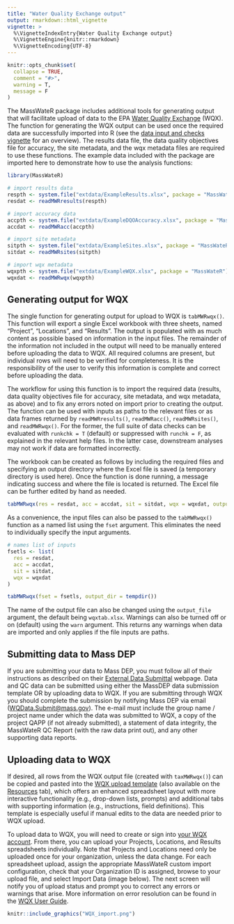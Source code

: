 ```yaml
---
title: "Water Quality Exchange output"
output: rmarkdown::html_vignette
vignette: >
  %\VignetteIndexEntry{Water Quality Exchange output}
  %\VignetteEngine{knitr::rmarkdown}
  %\VignetteEncoding{UTF-8}
---
```


```r
knitr::opts_chunk$set(
  collapse = TRUE,
  comment = "#>",
  warning = T, 
  message = F
)
```

The MassWateR package includes additional tools for generating output that will facilitate upload of data to the EPA [Water Quality Exchange](https://www.epa.gov/waterdata/water-quality-data){target="_blank"} (WQX).  The function for generating the WQX output can be used once the required data are successfully imported into R (see the [data input and checks vignette](https://massbays-tech.github.io/MassWateR/articles/inputs.html) for an overview).  The results data file, the data quality objectives file for accuracy, the site metadata, and the wqx metadata files are required to use these functions.  The example data included with the package are imported here to demonstrate how to use the analysis functions:

```r
library(MassWateR)

# import results data
respth <- system.file("extdata/ExampleResults.xlsx", package = "MassWateR")
resdat <- readMWRresults(respth)

# import accuracy data
accpth <- system.file("extdata/ExampleDQOAccuracy.xlsx", package = "MassWateR")
accdat <- readMWRacc(accpth)

# import site metadata
sitpth <- system.file("extdata/ExampleSites.xlsx", package = "MassWateR")
sitdat <- readMWRsites(sitpth)

# import wqx metadata
wqxpth <- system.file("extdata/ExampleWQX.xlsx", package = "MassWateR")
wqxdat <- readMWRwqx(wqxpth)
```

## Generating output for WQX

The single function for generating output for upload to WQX is `tabMWRwqx()`.  This function will export a single Excel workbook with three sheets, named "Project", "Locations", and "Results". The output is populated with as much content as possible based on information in the input files.  The remainder of the information not included in the output will need to be manually entered before uploading the data to WQX.  All required columns are present, but individual rows will need to be verified for completeness.  It is the responsibility of the user to verify this information is complete and correct before uploading the data. 

The workflow for using this function is to import the required data (results, data quality objectives file for accuracy, site metadata, and wqx metadata, as above) and to fix any errors noted on import prior to creating the output. The function can be used with inputs as paths to the relevant files or as data frames returned by `readMWRresults()`, `readMWRacc()`, `readMWRsites()`, and `readMWRwqx()`.  For the former, the full suite of data checks can be evaluated with `runkchk = T` (default) or suppressed with `runchk = F`, as explained in the relevant help files.  In the latter case, downstream analyses may not work if data are formatted incorrectly. 

The workbook can be created as follows by including the required files and specifying an output directory where the Excel file is saved (a temporary directory is used here). Once the function is done running, a message indicating success and where the file is located is returned. The Excel file can be further edited by hand as needed.  

```r
tabMWRwqx(res = resdat, acc = accdat, sit = sitdat, wqx = wqxdat, output_dir = tempdir())
```

As a convenience, the input files can also be passed to the `tabMWRwqx()` function as a named list using the `fset` argument.  This eliminates the need to individually specify the input arguments. 

```r
# names list of inputs
fsetls <- list(
  res = resdat, 
  acc = accdat, 
  sit = sitdat,
  wqx = wqxdat
)

tabMWRwqx(fset = fsetls, output_dir = tempdir())
```

The name of the output file can also be changed using the `output_file` argument, the default being `wqxtab.xlsx`.  Warnings can also be turned off or on (default) using the `warn` argument.  This returns any warnings when data are imported and only applies if the file inputs are paths.

## Submitting data to Mass DEP

If you are submitting your data to Mass DEP, you must follow all of their instructions as described on their [External Data Submittal](https://www.mass.gov/guides/external-data-submittals-to-the-watershed-planning-program){target="_blank"} webpage. Data and QC data can be submitted using either the MassDEP data submission template OR by uploading data to WQX. If you are submitting through WQX you should complete the submission by notifying Mass DEP via email ([WQData.Submit@mass.gov](mailto:WQData.Submit@mass.gov){target="_blank"}).  The e-mail must include the group name / project name under which the data was submitted to WQX, a copy of the project QAPP (if not already submitted), a statement of data integrity, the MassWateR QC Report (with the raw data print out), and any other supporting data reports.

## Uploading data to WQX

If desired, all rows from the WQX output file (created with `taxMWRwqx()`) can be copied and pasted into the [WQX upload template](https://massbays-tech.github.io/MassWateR/WQX_Phys-Chem_Template_for_MassWateR.xlsx) (also available on the [Resources](https://massbays-tech.github.io/MassWateR/RESOURCES.html) tab), which offers an enhanced spreadsheet layout with more interactive functionality (e.g., drop-down lists, prompts) and additional tabs with supporting information (e.g., instructions, field definitions). This template is especially useful if manual edits to the data are needed prior to WQX upload.

To upload data to WQX, you will need to create or sign into [your WQX account](https://www.epa.gov/waterdata/wqx-web-account-registration){target="_blank"}. From there, you can upload your Projects, Locations, and Results spreadsheets individually. Note that Projects and Locations need only be uploaded once for your organization, unless the data change. For each spreadsheet upload, assign the appropriate MassWateR custom import configuration, check that your Organization ID is assigned, browse to your upload file, and select Import Data (image below). The next screen will notify you of upload status and prompt you to correct any errors or warnings that arise. More information on error resolution can be found in the [WQX User Guide](https://www.epa.gov/sites/default/files/2020-03/documents/wqx_web_user_guide_v3.0.pdf){target="_blank"}.

```r
knitr::include_graphics("WQX_import.png")
```
